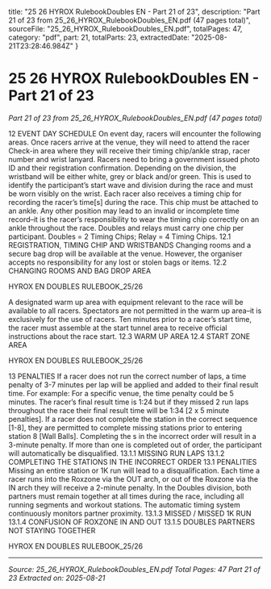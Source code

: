   title: "25 26 HYROX RulebookDoubles EN - Part 21 of 23",
  description: "Part 21 of 23 from 25_26_HYROX_RulebookDoubles_EN.pdf (47 pages total)",
  sourceFile: "25_26_HYROX_RulebookDoubles_EN.pdf",
  totalPages: 47,
  category: "pdf",
  part: 21,
  totalParts: 23,
  extractedDate: "2025-08-21T23:28:46.984Z"
}

# 25 26 HYROX RulebookDoubles EN - Part 21 of 23

*Part 21 of 23 from 25_26_HYROX_RulebookDoubles_EN.pdf (47 pages total)*

12 EVENT DAY
SCHEDULE
On event day, racers will encounter the following
areas.
Once racers arrive at the venue, they will need to
attend the racer Check-in area where they will receive
their timing chip/ankle strap, racer number and wrist
lanyard.
Racers need to bring a government issued photo ID
and their registration confirmation.
Depending on the division, the wristband will be
either white, grey or black and/or green. This is used
to identify the participant’s start wave and division
during the race and must be worn visibly on the wrist.
Each racer also receives a timing chip for recording
the racer’s time[s] during the race. This chip must be
attached to an ankle.
Any other position may lead to an invalid or incomplete
time record–it is the racer’s responsibility to wear
the timing chip correctly on an ankle throughout
the race. Doubles and relays must carry one chip
per participant. Doubles = 2 Timing Chips; Relay = 4
Timing Chips.
12.1 REGISTRATION, TIMING
CHIP AND WRISTBANDS
Changing rooms and a secure bag drop will be
available at the venue. However, the organiser accepts
no responsibility for any lost or stolen bags or items.
12.2 CHANGING ROOMS AND
BAG DROP AREA

HYROX EN DOUBLES RULEBOOK_25/26

A designated warm up area with equipment relevant
to the race will be available to all racers. Spectators
are not permitted in the warm up area–it is exclusively
for the use of racers.
Ten minutes prior to a racer’s start time, the racer
must assemble at the start tunnel area to receive
official instructions about the race start.
12.3 WARM UP AREA
12.4 START ZONE AREA

HYROX EN DOUBLES RULEBOOK_25/26

13 PENALTIES
If a racer does not run the correct number of laps, a
time penalty of 3-7 minutes per lap will be applied
and added to their final result time.
For example: For a specific venue, the time penalty
could be 5 minutes. The racer’s final result time is
1:24 but if they missed 2 run laps throughout the
race their final result time will be 1:34 [2 x 5 minute
penalties].
If a racer does not complete the station in the correct
sequence [1-8], they are permitted to
complete missing stations prior to entering station 8
[Wall Balls].
Completing the s in the incorrect order will result in
a 3-minute penalty. If more than one is completed
out of order, the participant will automatically be
disqualified.
13.1.1 MISSING RUN LAPS
13.1.2 COMPLETING THE STATIONS IN THE
INCORRECT ORDER
13.1 PENALITIES
Missing an entire station or 1K run will lead to a
disqualification.
Each time a racer runs into the Roxzone via the OUT
arch, or out of the Roxzone via the IN arch they will
receive a 2-minute penalty.
In the Doubles division, both partners must remain
together at all times during the race, including
all running segments and workout stations. The
automatic timing system continuously monitors
partner proximity.
13.1.3 MISSED / MISSED 1K RUN
13.1.4 CONFUSION OF ROXZONE IN AND OUT
13.1.5 DOUBLES PARTNERS NOT STAYING
TOGETHER

HYROX EN DOUBLES RULEBOOK_25/26

---

*Source: 25_26_HYROX_RulebookDoubles_EN.pdf*
*Total Pages: 47*
*Part 21 of 23*
*Extracted on: 2025-08-21*
